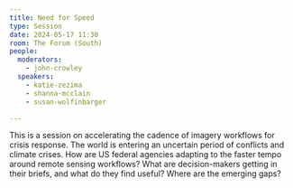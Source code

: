 ```yaml
---
title: Need for Speed
type: Session
date: 2024-05-17 11:30
room: The Forum (South)
people:
  moderators:
    - john-crowley
  speakers:
    - katie-zezima
    - shanna-mcclain
    - susan-wolfinbarger

---
```


This is a session on accelerating the cadence of imagery workflows for crisis response. The world is entering an uncertain period of conflicts and climate crises. How are US federal agencies adapting to the faster tempo around remote sensing workflows? What are decision-makers getting in their briefs, and what do they find useful? Where are the emerging gaps?
